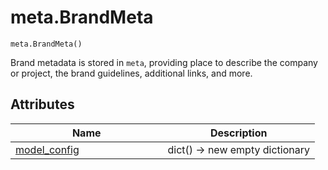 # meta.BrandMeta { #brand_yaml.meta.BrandMeta }

`meta.BrandMeta()`

Brand metadata is stored in `meta`, providing place to describe the company
or project, the brand guidelines, additional links, and more.

## Attributes

| Name | Description |
| --- | --- |
| [model_config](#brand_yaml.meta.BrandMeta.model_config) | dict() -> new empty dictionary |